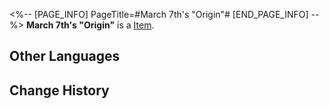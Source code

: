 <%-- [PAGE_INFO]
PageTitle=#March 7th's "Origin"#
[END_PAGE_INFO] --%>
{{Item Infobox
|title       = March 7th's "Origin"
|id          = 140311
|image       = Item March 7th's Origin.png
|type        = 
|invCategory = Missions
|rarity      = 3
|effect      = 
|description = The Light Cone gifted by the Garden of Recollection to March 7th. The memory sealed within is none other than her "origin."
}}
{{Description|1=''"An eagle borne on mighty wings will never miss the cliffs it once fell from, and a full-mast ship will never miss the beach where she once ran aground.}}
'''March 7th's "Origin"''' is a [[Item]].

==Other Languages==
{{Other Languages
|en   = March 7th's "Origin"
|zhs  = 三月七的「起点」
|zht  = 三月七的「起點」
|ja   = 三月なのかの「出発点」
|ko   = Mar. 7th의 「시작점」
|es   = "Origen" de Siete de Marzo
|fr   = « Les origines » de March 7th
|ru   = Отправная точка Март 7
|th   = "จุดเริ่มต้น" ของ March 7th
|vi   = "Điểm Xuất Phát" Của March 7th
|de   = „Ursprung“ von 7. März
|id   = March 7th's "Origin"
|pt   = "Origem" de 7 de Março
}}

==Change History==
{{Change History|2.0}}